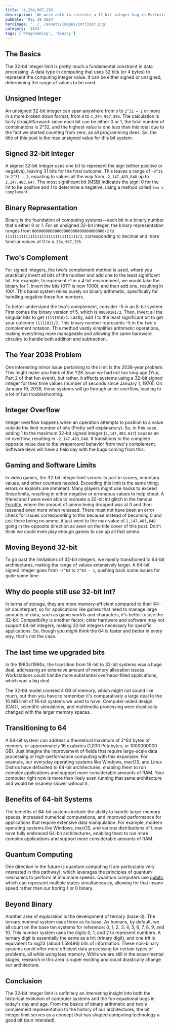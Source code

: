 ```yaml
---
title: '4,294,967,295'
description: 'We were able to recreate a 32-bit integer bug in Fortnite and I was curious exactly how this worked.'
pubDate: 'May 29 2024'
heroImage: '../../assets/images/intlimit.png'
category: '2024'
tags: ['Programming', 'Binary']
---
```


## The Basics
The 32-bit integer limit is pretty much a fundamental constraint in data processing. A data type in computing that uses 32 bits (or 4 bytes) to represent the computing integer value. It can be either signed or unsigned, determining the range of values to be used.

## Unsigned Integer
An unsigned 32-bit integer can span anywhere from `0` to `2^32 − 1` or more in a more broken down format, from `0` to `4,294,967,295`. The calculation is fairly straightforward: since each bit can be either 0 or 1, the total number of combinations is 2^32, and the highest value is one less than this total due to the fact we started counting from zero, as all programming does. So, the title of this post is the max unsigned value for this bit system.

## Signed 32-bit Integer
A signed 32-bit integer uses one bit to represent the sign (either positive or negative), leaving 31 bits for the final outcome. This leaves a range of `−2^31` to `2^31 - 1`, equating to values all the way from `−2,147,483,648` up to `2,147,483,647`. The most significant bit (MSB) indicates the sign: 0 for the int to be positive and 1 to determine a negative, using a method called `two's complement.`

## Binary Representation
Binary is the foundation of computing systems—each bit in a binary number that's either 0 or 1. For an unsigned 32-bit integer, the binary representation ranges from `00000000000000000000000000000000/2` to `11111111111111111111111111111111/2`, corresponding to decimal and more familiar values of 0 to `4,294,967,295`.

## Two's Complement
For signed integers, the two's complement method is used, where you practically invert all bits of the number and add one to the least significant bit. For example, to represent -1 in a 4-bit environment, we would take the binary for 1, invert the bits (0111 is now 1000), and then add one, resulting in 1001. This banal system relies purely on binary arithmetic, specifically for handling negative these fun numbers.

To better understand the two's complement, consider -5 in an 8-bit system. First comes the binary version of 5, which is `00000101/2`. Then, invert all the singular bits to get `11111010/2`. Lastly, add 1 to the least significant bit to get your outcome `11111011/2`. This binary number represents -5 in the two's complement notation. This method vastly simplifies arithmetic operations, making everything more manageable and allowing the same hardware circuitry to handle both addition and subtraction.

## The Year 2038 Problem
One interesting minor issue pertaining to the limit is the 2038-year problem. This might make you think of the Y2K issue we had not too long ago (Yup, Part 2 of that fun event), but rather, it affects systems using a 32-bit signed integer for their time values (number of seconds since January 1, 1970). On January 19, 2038, these systems will go through an int overflow, leading to a lot of fun troubleshooting.

## Integer Overflow
Integer overflow happens when an operation attempts to position to a value outside the limit number of bits (Pretty self-explanatory). So, in this case, adding 1 to the maximum 32-bit signed integer (`2,147,483,647`) causes an int overflow, resulting in `-2,147,483,648`. It transitions to the complete opposite value due to the wraparound behavior from two's complement. Software devs will have a field day with the bugs coming from this.

## Gaming and Software Limits
In video games, the 32-bit integer limit serves its part in scores, monetary values, and other counters needed. Exceeding this limit is the same thing; errors or exploits are imminent. Many players might use hacks to exceed these limits, resulting in either negative or erroneous values to help cheat. A friend and I were even able to recreate a 32-bit int glitch in the famous [Forntite](https://www.fortnite.com/?lang=en-US), where the amount of ammo being dropped was at 0 and then lessened even more when released. There must not have been an error check for issues corresponding to this because instead of becoming 0 and just there being no ammo, it just went to the max value of `2,147,483,648` going in the opposite direction as seen on the title cover of this post. Don't think we could even play enough games to use up all that ammo.

## Moving Beyond 32-bit
To go past the limitations of 32-bit integers, we mostly transitioned to 64-bit architectures, making the range of values extensively larger. A 64-bit signed integer goes from `−2^63` to `2^63 − 1`, pushing back some issues for quite some time.

## Why do people still use 32-bit Int?
In terms of storage, they are more memory-efficient compared to their 64-bit counterpart, so for applications like games that need to manage large amounts of data, such as game worlds and characters, it's better to use the 32-bit. Compatibility is another factor; older hardware and software may not support 64-bit integers, making 32-bit integers necessary for specific applications. So, though you might think the 64 is faster and better in every way, that's not the case.

## The last time we upgraded bits
In the 1980s/1990s, the transition from 16-bit to 32-bit systems was a huge deal, addressing an extensive amount of memory allocation issues. Workstations could handle more substantial overhead-filled applications, which was a big deal.

The 32-bit model covered 4 GB of memory, which might not sound like much, but then you have to remember it's comparatively a large deal to the 16 MB limit of 16-bit systems we used to have. Computer-aided design (CAD), scientific simulations, and multimedia processing were drastically changed with the larger memory spaces.

## Transitioning to 64
A 64-bit system can address a theoretical maximum of 2^64 bytes of memory, or approximately 16 exabytes (1,000 Petabytes, or 1000000000 GB). Just imagine the improvement of fields that require large-scale data processing or high-performance computing with this expansion. For example, our everyday operating systems like Windows, macOS, and Linux Distros have defaulted to 64-bit architectures, enabling them to run complex applications and support more considerable amounts of RAM. Your computer right now is more than likely even running that same architecture and would be insanely slower without it.

## Benefits of 64-bit Systems
The benefits of 64-bit systems include the ability to handle larger memory spaces, increased numerical computations, and improved performance for applications that require extensive data manipulation. For example, modern operating systems like Windows, macOS, and various distributions of Linux have fully embraced 64-bit architectures, enabling them to run more complex applications and support more considerable amounts of RAM.

## Quantum Computing
One direction in the future is quantum computing (I am particularly very interested in this pathway), which leverages the principles of quantum mechanics to perform at inhumane speeds. Quantum computers use [qubits](https://www.quantum-inspire.com/kbase/what-is-a-qubit/), which can represent multiple states simultaneously, allowing for that insane speed rather than our boring 1 or 0 binary.

## Beyond Binary
Another area of exploration is the development of ternary (base-3). The ternary numeral system uses three as its base. As humans, by default, we all count on the base ten systems for reference: 0, 1, 2, 3, 4, 5, 6, 7, 8, 9, and 10. This number system uses the digits 0, 1, and 2 to represent numbers. A ternary digit is essentially the same as a trit (trinary digit), and one trit is equivalent to log23 (about 1.58496) bits of information. These non-binary systems could offer more efficient data processing for certain types of problems, all while using less memory. While we are still in the experimental stages, research in this area is super exciting and could drastically change our architecture.

## Conclusion
The 32-bit integer limit is definitely an interesting insight into both the historical evolution of computer systems and the fun equational bugs in today's day and age. From the basics of binary arithmetic and two's complement representation to the history of our architectures, the bit integer limit serves as a concept that has shaped computing technology a good bit (pun intended).
